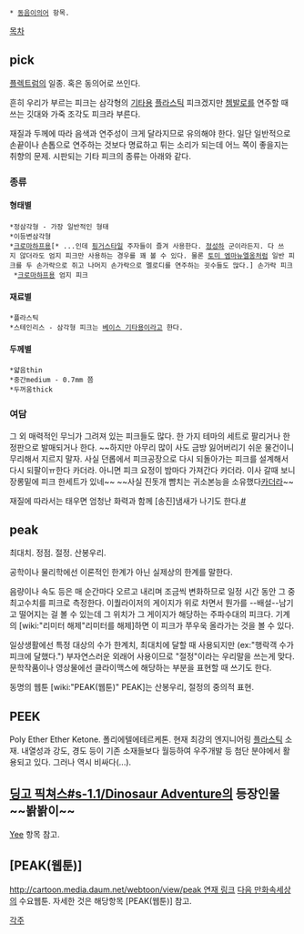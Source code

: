  * [[동음이의어]] 항목.

[[목차]]
== pick ==
[[플렉트럼]]의 일종. 혹은 동의어로 쓰인다.

흔히 우리가 부르는 피크는 삼각형의 [[기타]]용 [[플라스틱]] 피크겠지만 [[쳄발로]]를 연주할 때 쓰는 깃대와 가죽 조각도 피크라 부른다.

재질과 두께에 따라 음색과 연주성이 크게 달라지므로 유의해야 한다. 일단 일반적으로 손끝이나 손톱으로 연주하는 것보다 명료하고 튀는 소리가 되는데 어느 쪽이 좋을지는 취향의 문제. 시판되는 기타 피크의 종류는 아래와 같다.
=== 종류 ===
==== 형태별 ====
 *정삼각형 - 가장 일반적인 형태
 *이등변삼각형
 *[[크로마하프]]용[* ...인데 [[핑거스타일]] 주자들이 즐겨 사용한다. [[정성하]] 군이라든지. 다 쓰지 않더라도 엄지 피크만 사용하는 경우를 꽤 볼 수 있다. 물론 [[토미 엠마뉴엘]]옹처럼 일반 피크를 두 손가락으로 쥐고 나머지 손가락으로 멜로디를 연주하는 굇수들도 많다.] 손가락 피크
  *[[크로마하프]]용 엄지 피크
==== 재료별 ====
 *플라스틱
 *스테인리스 - 삼각형 피크는 [[베이스 기타]]용이라고 한다.
==== 두께별 ====
 *얇음thin
 *중간medium - 0.7mm 쯤
 *두꺼움thick
=== 여담 ===
그 외 매력적인 무늬가 그려져 있는 피크들도 많다. 한 가지 테마의 세트로 팔리거나 한정판으로 발매되거나 한다. ~~하지만 아무리 많이 사도 금방 잃어버리기 쉬운 물건이니 무리해서 지르지 말자. 사실 던롭에서 피크공장으로 다시 되돌아가는 피크를 설계해서 다시 되팔이ㅠ한다 카더라. 아니면 피크 요정이 밤마다 가져간다 카더라. 이사 갈때 보니 장롱밑에 피크 한세트가 있네~~ ~~사실 진돗개 뺨치는 귀소본능을 소유했다[[카더라]]~~

재질에 따라서는 태우면 엄청난 화력과 함께 [송진]냄새가 나기도 한다.[http://www.guitarmania.org/guitar8803/1640108 #]
== peak ==
최대치. 정점. 절정. 산봉우리.

공학이나 물리학에선 이론적인 한계가 아닌 실제상의 한계를 말한다. 

음량이나 속도 등은 매 순간마다 오르고 내리며 조금씩 변화하므로 일정 시간 동안 그 중 최고수치를 피크로 측정한다. 이퀄라이저의 게이지가 위로 차면서 뭔가를 --배설--남기고 떨어지는 걸 볼 수 있는데 그 위치가 그 게이지가 해당하는 주파수대의 피크다. 기계의 [wiki:"리미터 해제"리미터를 해제]하면 이 피크가 쭈우욱 올라가는 것을 볼 수 있다.

일상생활에선 특정 대상의 수가 한계치, 최대치에 달할 때 사용되지만 (ex:"행락객 수가 피크에 달했다.") 부자연스러운 외래어 사용이므로 "절정"이라는 우리말을 쓰는게 맞다. 문학작품이나 영상물에선 클라이맥스에 해당하는 부분을 표현할 때 쓰기도 한다.

동명의 웹툰 [wiki:"PEAK(웹툰)" PEAK]는 산봉우리, 절정의 중의적 표현.
 
== PEEK ==
Poly Ether Ether Ketone. 폴리에텔에테르케톤.
현재 최강의 엔지니어링 [[플라스틱]] 소재.
내열성과 강도, 경도 등이 기존 소재들보다 월등하여 우주개발 등 첨단 분야에서 활용되고 있다. 그러나 역시 비싸다(...).

== [[딩고 픽쳐스#s-1.1/Dinosaur Adventure]]의 등장인물 ~~봙봙이~~ ==
[[Yee]] 항목 참고.
== [PEAK(웹툰)] ==
[[http://cartoon.media.daum.net/webtoon/view/peak 연재 링크]]
[[다음 만화속세상]]의 수요웹툰. 자세한 것은 해당항목 [PEAK(웹툰)] 참고.

[[각주]]
